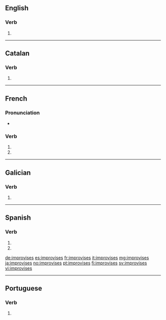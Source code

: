 {{also|improvisés}}
==English==

===Verb===
{{head|en|verb form}}

# {{en-third-person singular of|improvise}}

----

==Catalan==

===Verb===
{{head|ca|verb form}}

# {{ca-verb form of|p=2|n=sg|t=pres|m=ind|improvisar}}

----

==French==

===Pronunciation===
* {{IPA|lang=fr|/ɛ̃.pʁɔ.viz/}}

===Verb===
{{fr-verb-form}}

# {{conjugation of|improviser||2|s|pres|ind|lang=fr}}
# {{conjugation of|improviser||2|s|pres|sub|lang=fr}}

----

==Galician==

===Verb===
{{gl-verb-form}}

# {{conjugation of|improvisar||lang=gl|2|s|pres|sub}}

----

==Spanish==

===Verb===
{{es-verb-form|improvisar}}

# {{es-verb form of|ending=ar|mood=imperative|sense=negative|pers=2|formal=no|number=singular|improvisar}}
# {{es-verb form of|ending=ar|mood=subjunctive|tense=present|pers=2|formal=no|number=singular|improvisar}}

[[de:improvises]]
[[es:improvises]]
[[fr:improvises]]
[[it:improvises]]
[[mg:improvises]]
[[ja:improvises]]
[[no:improvises]]
[[pt:improvises]]
[[fi:improvises]]
[[sv:improvises]]
[[vi:improvises]]

----
==Portuguese==

===Verb===
{{pt-verb-form}}
# {{pt-verb-form-of|improvisar}}
{{rfc-auto}}